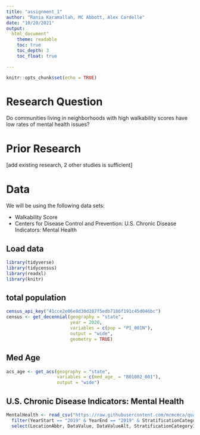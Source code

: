 ```yaml
---
title: "assignment_1"
author: "Rania Karamallah, MC Abbott, Alex Cardelle"
date: "10/20/2021"
output: 
  html_document"
    theme: readable
    toc: true
    toc_depth: 3
    toc_float: true

---
```


```r
knitr::opts_chunk$set(echo = TRUE)
```

# Research Question

Do communities living in neighborhoods with high walkability scores have low rates of mental health issues?

# Prior Research

[add existing research, 2 other studies is sufficient]

# Data

We will be using the following data sets:

* Walkability Score 
* Centers for Disease Control and Prevention: U.S. Chronic Disease Indicators: Mental Health 

## Load data

```r
library(tidyverse)
library(tidycensus)
library(readxl)
library(knitr)
```

## total population

```r
census_api_key("41cce2e06e8d30d287f5edb7186f191c45d046bc")
census <- get_decennial(geography = "state", 
                        year = 2020,
                        variables = c(pop = "P1_001N"),
                        output = "wide",
                        geometry = TRUE)
```
## Med Age

```r
acs_age <- get_acs(geography = "state", 
                   variables = c(med_age_ = "B01002_001"), 
                   output = "wide")
```

## U.S. Chronic Disease Indicators: Mental Health 

```r
MentalHealth <- read_csv("https://raw.githubusercontent.com/mcmcmca/quant_assignment_1/main/U.S._Chronic_Disease_Indicators__Mental_Health.csv") %>%
  filter(YearStart == "2019" & YearEnd == "2019" & StratificationCategory1 == "Overall" & DataValueUnit == "Number") %>%
  select(LocationAbbr, DataValue, DataValueAlt, StratificationCategory1)
```


